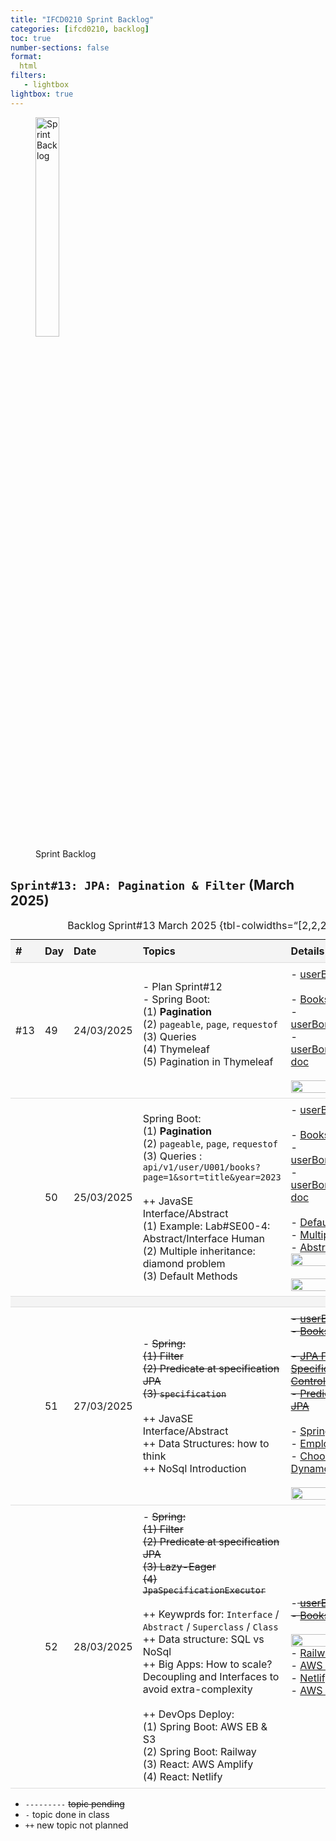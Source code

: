 ```yaml
---
title: "IFCD0210 Sprint Backlog"
categories: [ifcd0210, backlog]
toc: true
number-sections: false
format:
  html
filters:
   - lightbox
lightbox: true
---
```


<style>

.heatMap th { background:  #f4f4f4;}
tr:nth-child(3) {background-color: #f4f4f4;}
th, td {
  padding: 8px;
  text-align: left;
  border-bottom: 1px solid #ddd;
}

tr:hover {background-color:  #f4f4f4;}

</style>

![Sprint Backlog](/images/home/backlog.jpg){width="30%"}

<div class="heatMap">

::: {.column-page-right}


##  ``Sprint#13: JPA: Pagination & Filter`` (March 2025)

| # | Day | Date | Topics |  Details Topics |
| -- | -- | -- | -- | -- |
| #13 | 49 | 24/03/2025 | - Plan Sprint#12 </br> - Spring Boot: </br> (1) **Pagination** </br> (2) `pageable`, `page`, `requestof`</br> (3) Queries </br> (4) Thymeleaf </br>  (5) Pagination in Thymeleaf  </br></br>     | - [userBorrowBook List](https://github.com/stars/AlbertProfe/lists/userborrowbook){.external target='_blank'} </br></br>  - [BooksPageable](https://github.com/AlbertProfe/BooksPageable){.external target='_blank'} </br> - [userBorrowBookPagination](https://github.com/AlbertProfe/userBorrowBookPagination){.external target='_blank'}</br> - [userBorrowBookPagination: doc](https://github.com/AlbertProfe/userBorrowBookPagination/blob/master/docs/pagination.md){.external target='_blank'} </br></br> ![](/images/ifcd0210-25/pagination.jpg){.lightbox width=80% fig-align="center"}  |
| | 50 | 25/03/2025 |  Spring Boot: </br> (1) **Pagination** </br> (2) `pageable`, `page`, `requestof`</br> (3) Queries : `api/v1/user/U001/books?page=1&sort=title&year=2023` </br></br>  ++ JavaSE Interface/Abstract  </br>  (1) Example: Lab#SE00-4: Abstract/Interface Human  </br>  (2) Multiple inheritance: diamond problem  </br>  (3) Default Methods | - [userBorrowBook List](https://github.com/stars/AlbertProfe/lists/userborrowbook){.external target='_blank'} </br></br>  - [BooksPageable](https://github.com/AlbertProfe/BooksPageable){.external target='_blank'} </br> - [userBorrowBookPagination](https://github.com/AlbertProfe/userBorrowBookPagination){.external target='_blank'}</br> - [userBorrowBookPagination: doc](https://github.com/AlbertProfe/userBorrowBookPagination/blob/master/docs/pagination.md){.external target='_blank'} </br></br>  - [Default Methods](https://docs.oracle.com/javase/tutorial/java/IandI/defaultmethods.html){.external target='_blank'} </br> - [Multiple inheritance](https://en.wikipedia.org/wiki/Multiple_inheritance){.external target='_blank'}<br> - [Abstract/Interface](https://albertprofe.dev/javase/se-concepts-interface.html){.external target='_blank'} </br> ![](/images/javase/Interface.jpg){.lightbox width=80% fig-align="center"}  </br> </br>  ![](https://raw.githubusercontent.com/AlbertProfe/pronunciationApp/refs/heads/backend-spring-boot/backend/resources/jpa/jparepository.png){.lightbox width=80% fig-align="center"}|
| |
| | 51 | 27/03/2025 | - <s>Spring: </br> (1) Filter  </br> (2) Predicate at specification JPA  </br> (3) `specification`</s> </br> </br> ++ JavaSE Interface/Abstract  </br>  ++ Data Structures: how to think </br> ++ NoSql Introduction |  <s>- [userBorrowBookFilter](https://github.com/AlbertProfe/userBorrowBookFilter/tree/master){.external target='_blank'} </br> - [BooksPageable](https://github.com/AlbertProfe/BooksPageable){.external target='_blank'} </br></br> - [JPA Filter and Specification: Rest Controller](https://github.com/AlbertProfe/userBorrowBookFilter/blob/master/docs/userBorrowBook-filter-controller.md#jpa-filter-and-specification-rest-controller){.external target='_blank'}  </br>  - [Predicate at specification JPA](https://github.com/AlbertProfe/userBorrowBookFilter/blob/master/docs/specification-predicate.md){.external target='_blank'}</s>  </br></br>  - [Spring Boot: Data & DB](/springboot/boot-concepts-data.qmd){.external target='_blank'}  </br> - [Employee example](https://docs.google.com/spreadsheets/d/1X4r6_FaPeXt11Wil_D9j6fqxJDhAzvL4KJUithBVqGQ/edit?usp=sharing){.external target='_blank'}  </br>  - [Choosing the Right DynamoDB Partition Key](https://aws.amazon.com/blogs/database/choosing-the-right-dynamodb-partition-key/){.external target='_blank'}  </br></br> ![](/images/springboot/nosql_employee.png){.lightbox width=80% fig-align="center"} |
| | 52 | 28/03/2025 | - <s>Spring: </br> (1) Filter  </br> (2) Predicate at specification JPA </br>  (3) Lazy-Eager </br>  (4)  `JpaSpecificationExecutor` </s> </br> </br>  ++ Keywprds for: `Interface` / `Abstract` / `Superclass` / `Class` </br>  ++ Data structure: SQL vs NoSql </br>  ++ Big Apps: How to scale? Decoupling and Interfaces to avoid extra-complexity  </br> </br>  ++ DevOps Deploy: </br> (1) Spring Boot: AWS EB & S3 </br> (2) Spring Boot: Railway </br> (3) React: AWS Amplify </br> (4) React: Netlify | -<s> [userBorrowBookFilter](https://github.com/AlbertProfe/userBorrowBookFilter/tree/master){.external target='_blank'} </br> - [BooksPageable](https://github.com/AlbertProfe/BooksPageable){.external target='_blank'}  </br></br>  ![](https://raw.githubusercontent.com/AlbertProfe/userBorrowBookFilter/refs/heads/master/docs/controller-borrow/controller-testFilterBorrows-1.png){.lightbox width=80% fig-align="center"}</s>  </br> - [Railway](https://railway.com/){.external target='_blank'}  </br>  - [AWS Amplify](https://aws.amazon.com/amplify/){.external target='_blank'}  </br> - [Netlify](https://www.netlify.com/){.external target='_blank'}  </br> - [AWS EB](https://aws.amazon.com/es/elasticbeanstalk/){.external target='_blank'} </br> |
: Backlog Sprint#13 March 2025 {tbl-colwidths="[2,2,2,55,39]"}
:::

</div>

::: {.callout-note}
- `---------` <s>topic pending</s>
- `-` topic done in class
- `++` new topic not planned
:::



